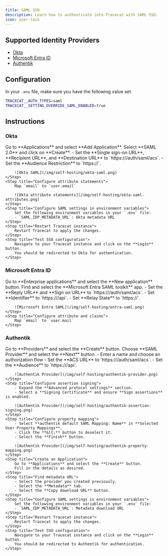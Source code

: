 ```yaml
---
title: SAML SSO
description: Learn how to authenticate into Tracecat with SAML SSO.
icon: user-lock
---
```


## Supported Identity Providers

- [Okta](#okta)
- [Microsoft Entra ID](#microsoft-entra-id)
- [Authentik](#authentik)

## Configuration

In your `.env` file, make sure you have the following value set.

```bash
TRACECAT__AUTH_TYPES=saml
TRACECAT__SETTING_OVERRIDE_SAML_ENABLED=true
```

## Instructions

### Okta

<Steps>
    <Step title="Create an SAML app">
        Go to **Applications** and select **Add Application**.
        Select **SAML 2.0** and click on **Create**.
    </Step>
    <Step title="Configure SAML settings">
        - Set the **Single sign-on URL**, **Recipient URL**, and **Destination URL** to `https://<your-tracecat-instance>/auth/saml/acs`.
        - Set the **Audience Restriction** to `https://<your-tracecat-instance>`.

        ![Okta SAML](/img/self-hosting/okta-saml.png)
    </Step>
    <Step title="Configure attribute statements">
        Map `email` to `user.email`

        ![Okta attribute statements](/img/self-hosting/okta-saml-attributes.png)
    </Step>
    <Step title="Configure SAML settings in environment variables">
        Set the following environment variables in your `.env` file:
        - `SAML_IDP_METADATA_URL`: Okta metadata URL
    </Step>
    <Step title="Restart Tracecat instance">
        Restart Tracecat to apply the changes.
    </Step>
    <Step title="Test SSO configuration">
        Navigate to your Tracecat instance and click on the **Login** button.
        You should be redirected to Okta for authentication.
    </Step>
</Steps>


### Microsoft Entra ID

<Steps>
    <Step title="Create an SAML app">
        Go to **Enterprise applications** and select the **New application** button.
        Find and select the **Microsoft Entra SAML toolkit** app.
    </Step>
    <Step title="Configure SAML settings">
        - Set the **Reply URL** and **Sign on URL** to `https://<your-tracecat-instance>/auth/saml/acs`.
        - Set **Identifier** to `https://<your-tracecat-instance>/api`.
        - Set **Relay State** to `https://<your-tracecat-instance>`.

        ![Microsoft Entra SAML](/img/self-hosting/entra-saml.png)
    </Step>
    <Step title="Configure attribute and claims">
        Map `email` to `user.mail`
    </Step>
</Steps>

### Authentik

<Steps>
    <Step title="Create a provider">
        Go to **Providers** and select the **Create** button.
        Choose **SAML Provider** and select the **Next** button.
    </Step>
    <Step title="Configure the provider">
        - Enter a name and choose an authorization flow
        - Set the **ACS URL** to `https://<your-tracecat-instance>/auth/saml/acs`.
        - Set the **Audience** to `https://<your-tracecat-instance>/api`.

        ![Authentik Provider](/img/self-hosting/authentik-provider.png)
    </Step>
    <Step title="Configure assertion signing">
        - Expand the **Advanced protocol settings** section.
        - Select a **Signing Certificate** and ensure **Sign assertions** is enabled.

        ![Authentik Provider](/img/self-hosting/authentik-assertion-signing.png)
    </Step>
    <Step title="Configure property mapping">
        - Select **authentik default SAML Mapping: Name** in **Selected User Property Mappings**.
        - Click the **&lt;** button to deselect it.
        - Select the **Finish** button.

        ![Authentik Provider](/img/self-hosting/authentik-property-mapping.png)
    </Step>
    <Step title="Create an Application">
        Go to **Applications** and select the **Create** button.
        Fill in the details as desired.
    </Step>
    <Step title="Find metadata URL">
        - Select the provider you created previously.
        - Select the **Metadata** tab.
        - Select the **Copy download URL** button.
    </Step>
    <Step title="Configure SAML settings in environment variables">
        Set the following environment variables in your `.env` file:
        - `SAML_IDP_METADATA_URL`: Metadata download URL
    </Step>
    <Step title="Restart Tracecat instance">
        Restart Tracecat to apply the changes.
    </Step>
    <Step title="Test SSO configuration">
        Navigate to your Tracecat instance and click on the **Login** button.
        You should be redirected to Authentik for authentication.
    </Step>
</Steps>